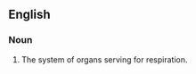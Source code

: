 ==English==
{{wikipedia}}
===Noun===
{{en-noun}}

# {{anatomy}} The system of organs serving for respiration.